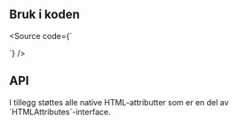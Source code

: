 
<Meta title="Design system/Divider/API" component={Divider} />

## Bruk i koden

<Source code={`

<Divider />
`} />

## API

<ArgsTable story={PRIMARY_STORY} />
I tillegg støttes alle native HTML-attributter som er en del av `HTMLAttributes<HTMLHRElement>`-interface.
